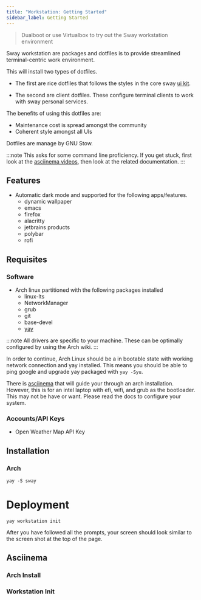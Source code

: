 ```yaml
---
title: "Workstation: Getting Started"
sidebar_label: Getting Started
---
```


<div className="workstation" />

> Dualboot or use Virtualbox to try out the Sway workstation environment

Sway workstation  are packages and dotfiles is to provide streamlined terminal-centric work environment.

This will install two types of dotfiles.

- The first are rice dotfiles that follows the styles in the core sway [ui kit](https://github.com/sway-me/shared/ui-kit).

- The second are client dotfiles. These configure terminal clients to work with sway personal services.

The benefits of using this dotfiles are:
- Maintenance cost is spread amongst the community
- Coherent style amongst all UIs

Dotfiles are manage by GNU Stow.


:::note
This asks for some command line proficiency. If you get stuck, first look at the [asciinema videos](#asciinema), then look at the related documentation.
:::

## Features
- Automatic dark mode and  supported for the following apps/features.
    - dynamic wallpaper
    - emacs
    - firefox
    - alacritty
    - jetbrains products
    - polybar
    - rofi

## Requisites
### Software
- Arch linux partitioned with the following packages installed
    - linux-lts
    - NetworkManager
    - grub
    - git
    - base-devel
    - [yay](https://github.com/Jguer/yay#installation)

:::note
 All drivers  are specific to your machine. These can be optimally configured by using the Arch wiki.
:::

In order to continue, Arch Linux should be a in bootable state with working network connection and yay installed. This means you should be able to ping google and upgrade yay packaged with `yay -Syu`.

There is [asciinema](#asciinema) that will guide your through an arch installation. However, this is for an intel laptop with efi, wifi, and grub as the bootloader. This may not be have or want. Please read the docs to configure your system.


### Accounts/API Keys
- Open Weather Map API Key

## Installation

### Arch
```shell
yay -S sway
```

# Deployment

```shell
yay workstation init
```

After you have followed all the prompts, your screen should look similar to the screen shot at the top of the page.

## Asciinema
### Arch Install
### Workstation Init
